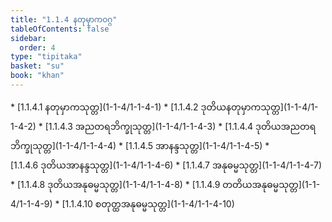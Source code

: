 ```yaml
---
title: "1.1.4 နတုမှာကဝဂ္ဂ"
tableOfContents: false
sidebar:
  order: 4
type: "tipitaka"
basket: "su"
book: "khan"
---
```



<DynamicBreadcrumb />



<TableOfContents book="khan" section="1.1.4">
* [1.1.4.1 နတုမှာကသုတ္တ](1-1-4/1-1-4-1)
* [1.1.4.2 ဒုတိယနတုမှာကသုတ္တ](1-1-4/1-1-4-2)
* [1.1.4.3 အညတရဘိက္ခုသုတ္တ](1-1-4/1-1-4-3)
* [1.1.4.4 ဒုတိယအညတရဘိက္ခုသုတ္တ](1-1-4/1-1-4-4)
* [1.1.4.5 အာနန္ဒသုတ္တ](1-1-4/1-1-4-5)
* [1.1.4.6 ဒုတိယအာနန္ဒသုတ္တ](1-1-4/1-1-4-6)
* [1.1.4.7 အနုဓမ္မသုတ္တ](1-1-4/1-1-4-7)
* [1.1.4.8 ဒုတိယအနုဓမ္မသုတ္တ](1-1-4/1-1-4-8)
* [1.1.4.9 တတိယအနုဓမ္မသုတ္တ](1-1-4/1-1-4-9)
* [1.1.4.10 စတုတ္ထအနုဓမ္မသုတ္တ](1-1-4/1-1-4-10)
</TableOfContents>